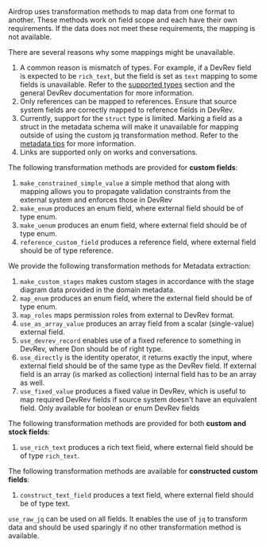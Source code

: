 
Airdrop uses transformation methods to map data from one format to another. 
These methods work on field scope and each have their own requirements. 
If the data does not meet these requirements, the mapping is not available.

There are several reasons why some mappings might be unavailable.

1. A common reason is mismatch of types. For example, if a DevRev field is expected to be `rich_text`, 
but the field is set as `text` mapping to some fields is unavailable. 
Refer to the [supported types](../metadata-extraction.mdx#declare-fields-for-each-record-type) 
section and the general DevRev documentation for more information.
2. Only references can be mapped to references. Ensure that source system fields are correctly 
mapped to reference fields in DevRev.
3. Currently, support for the `struct` type is limited. Marking a field as a struct in the metadata schema will 
make it unavailable for mapping outside of using the custom jq transformation method. 
Refer to the [metadata tips](../faq.mdx#metadata-extraction) for more information.
4. Links are supported only on works and conversations.

The following transformation methods are provided for **custom fields**:
1. `make_constrained_simple_value` a simple method that along with mapping allows you to 
propagate validation constraints from the external system and enforces those in DevRev
2. `make_enum` produces an enum field, where external field should be of type enum.
3. `make_uenum` produces an enum field, where external field should be of type enum.
4. `reference_custom_field` produces a reference field, where external field should be of type reference.

We provide the following transformation methods for Metadata extraction:
1. `make_custom_stages` makes custom stages in accordance with the stage diagram data provided in the domain metadata.
2. `map_enum` produces an enum field, where the external field should be of type enum.
3. `map_roles` maps permission roles from external to DevRev format.
4. `use_as_array_value` produces an array field from a scalar (single-value) external field.
5. `use_devrev_record` enables use of a fixed reference to something in DevRev, where Don should be of right type.
6. `use_directly` is the identity operator, it returns exactly the input, where external field should be of the same 
type as the DevRev field. If external field is an array (is marked as collection) internal field has to be an array as well.
7. `use_fixed_value` produces a fixed value in DevRev, which is useful to map required DevRev fields if source system doesn't have an equivalent field. Only available for boolean or enum DevRev fields

The following transformation methods are provided for both **custom and stock fields**:
1. `use_rich_text` produces a rich text field, where external field should be of type `rich_text`.

The following transformation methods are available for **constructed custom fields**:
1. `construct_text_field` produces a text field, where external field should be of type text.

`use_raw_jq` can be used on all fields. It enables the use of `jq` to transform data and should be used sparingly
if no other transformation method is available.
